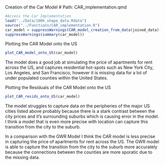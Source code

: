 Creation of the Car Model 
# Path: CAR_implementation.qmd
```r
#Access the Car Implementation
load("../Data/100k_shape_data.Rdata")
source("../Functions/CAR_implementation.R")
car_model = suppressWarnings(CAR_model_creation_from_data(joined_data))
suppressWarnings(summary(car_model))
```

Plotting the CAR Model onto the US
```r
plot_CAR_model_onto_US(car_model)
```
The model does a good job at simulating the price of apartments for rent across the US, and captures residential hot-spots such as New York City, Los Angeles, and San Francisco, however it is missing data for a lot of under populated counties within the United States. 

Plotting the Residuals of the CAR Model onto the US
```r
plot_CAR_resids_onto_US(car_model)
```
The model struggles to capture data on the peripheries of the major US cities listed above probably because there is a stark contrast between the city prices and it's surrounding suburbs which is causing error in the model. I think a model that is even more precise with location can capture this transition from the city to the suburb. 

In a comparison with the GWR Model I think the CAR model is less precise in capturing the price of apartments for rent across the US. The GWR model is able to capture the transition from the city to the suburb more accurately because the connections between the counties are more sporatic due to the missing data. 